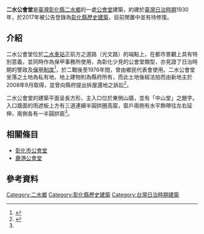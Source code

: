 {{TW monument|name=二水公會堂|image=二水公會堂.jpg|imagename=|pushpin_map=<!-- Taiwan -->|formername=|othername=|class=其他設施|level=歷史建築|date=2017年7月10日|location=彰化縣二水鄉二水村員集路三段701號|coordinates={{Coord|23.810904|120.615260|display=inline,title}}|time=約1930年|reg_url=https://nchdb.boch.gov.tw/assets/overview/historicalBuilding/20180427000001}}
'''二水公會堂'''是[[臺灣|臺灣]][[彰化縣|彰化縣]][[二水鄉|二水鄉]]的一處[[公會堂|公會堂]]建築，約建於[[臺灣日治時期|臺灣日治時期]]1930年，於2017年被公告登錄為[[彰化縣文化資產|彰化縣歷史建築]]，目前閒置中並有待修復。

== 介紹 ==
二水公會堂位於[[二水車站|二水車站]]正前方之道路（光文路）的端點上，在都市景觀上具有特別意義，並同時作為保甲事務所使用，為彰化少見的公會堂類型，亦見證了日治時期的警政及[[保甲制度|保甲制度]]<ref name=":0">{{Cite web|title=二水公會堂|url=https://nchdb.boch.gov.tw/assets/overview/historicalBuilding/20180427000001|publisher=文化部國家文化資產網|access-date=2021-03-19|archive-date=2018-07-01|archive-url=https://web.archive.org/web/20180701164858/https://nchdb.boch.gov.tw/assets/overview/historicalBuilding/20180427000001}}</ref>，於二戰後至1976年間，曾由鄉民代表會使用。二水公會堂坐落之土地為私有地，地上建物則為縣府所有，而此土地後經法拍而由新地主於2008年9月取得，並曾向縣府提出拆屋還地之訴訟<ref>{{Cite web|title=二水警消、中山堂 面臨拆屋還地|url=https://news.ltn.com.tw/news/local/paper/348115|date=2009-11-04|publisher=自由時報}}</ref>。

二水公會堂的建築平面呈長方形，主入口位於東側山牆，並有「中山堂」之題字。入口牆面的雨遮板上方有三道連續半圓拱圈高窗，窗戶兩側有水平飾帶往左右延伸，兩側各有一半圓拱窗<ref name=":0" />。

== 相關條目 ==

* [[彰化市公會堂|彰化市公會堂]]
* [[鹿港公會堂|鹿港公會堂]]

== 參考資料 ==
<references />

{{彰化縣文化資產}}
[[Category:二水鄉|Category:二水鄉]]
[[Category:彰化縣歷史建築|Category:彰化縣歷史建築]]
[[Category:台灣日治時期建築|Category:台灣日治時期建築]]